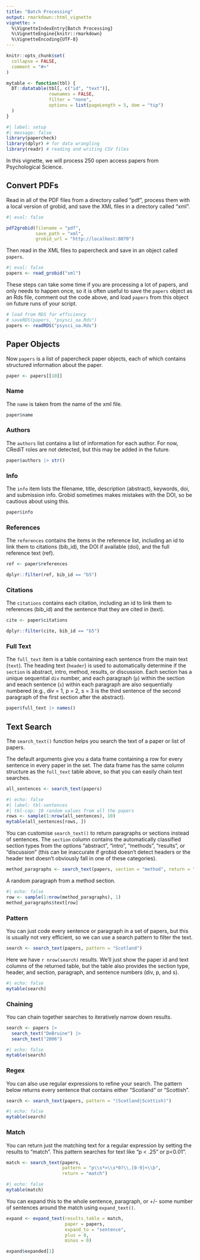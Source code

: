 ```yaml
---
title: "Batch Processing"
output: rmarkdown::html_vignette
vignette: >
  %\VignetteIndexEntry{Batch Processing}
  %\VignetteEngine{knitr::rmarkdown}
  %\VignetteEncoding{UTF-8}
---
```


```r
knitr::opts_chunk$set(
  collapse = FALSE,
  comment = "#>"
)

mytable <- function(tbl) {
  DT::datatable(tbl[, c("id", "text")], 
                rownames = FALSE,
                filter = "none",
                options = list(pageLength = 5, dom = "tip")
  )
}
```

```r
#| label: setup
#| message: false
library(papercheck)
library(dplyr) # for data wrangling
library(readr) # reading and writing CSV files
```

In this vignette, we will process 250 open access papers from Psychological Science.

## Convert PDFs

Read in all of the PDF files from a directory called "pdf", process them with a local version of grobid, and save the XML files in a directory called "xml". 

```r
#| eval: false

pdf2grobid(filename = "pdf", 
           save_path = "xml", 
           grobid_url = "http://localhost:8070")
```

Then read in the XML files to papercheck and save in an object called `papers`. 

```r
#| eval: false
papers <- read_grobid("xml")
```

These steps can take some time if you are processing a lot of papers, and only needs to happen once, so it is often useful to save the `papers` object as an Rds file, comment out the code above, and load `papers` from this object on future runs of your script.

```r
# load from RDS for efficiency
# saveRDS(papers, "psysci_oa.Rds")
papers <- readRDS("psysci_oa.Rds")
```

## Paper Objects

Now `papers` is a list of papercheck paper objects, each of which contains structured information about the paper.

```r
paper <- papers[[10]]
```

### Name

The `name` is taken from the name of the xml file.

```r
paper$name
```

### Authors

The `authors` list contains a list of information for each author. For now, CRediT roles are not detected, but this may be added in the future.

```r
paper$authors |> str()
```

### Info 

The `info` item lists the filename, title, description (abstract), keywords, doi, and submission info. Grobid sometimes makes mistakes with the DOI, so be cautious about using this.

```r
paper$info
```

### References

The `references` contains the items in the reference list, including an id to link them to citations (bib_id), the DOI if available (doi), and the full reference text (ref).

```r
ref <- paper$references

dplyr::filter(ref, bib_id == "b5")
```

### Citations

The `citations` contains each citation, including an id to link them to references (bib_id) and the sentence that they are cited in (text).

```r
cite <- paper$citations

dplyr::filter(cite, bib_id == "b5")
```

### Full Text

The `full_text` item is a table containing each sentence from the main text (`text`). The heading text (`header`) is used to automatically determine if the `section` is abstract, intro, method, results, or discussion. Each section has a unique sequential `div` number, and each paragraph (`p`) within the section and eeach sentence (`s`) within each paragraph are also sequentially numbered (e.g., div = 1, p = 2, s = 3 is the third sentence of the second paragraph of the first section after the abstract).

```r
paper$full_text |> names()
```


## Text Search

The `search_text()` function helps you search the text of a paper or list of papers.

The default arguments give you a data frame containing a row for every sentence in every paper in the set. The data frame has the same column structure as the `full_text` table above, so that you can easily chain text searches.

```r
all_sentences <- search_text(papers)
```

```r
#| echo: false
#| label: tbl-sentences
#| tbl-cap: 10 random values from all the papers 
rows <- sample(1:nrow(all_sentences), 10)
mytable(all_sentences[rows, ])
```

You can customise `search_text()` to return paragraphs or sections instead of sentences. The `section` column contains the automatically classified section types from the options "abstract", "intro", "methods", "results", or "discussion" (this can be inaccurate if grobid doesn't detect headers or the header text doesn't obviously fall in one of these categories).

```r
method_paragraphs <- search_text(papers, section = "method", return = "paragraph")
```

A random paragraph from a method section.

```r
#| echo: false
row <- sample(1:nrow(method_paragraphs), 1)
method_paragraphs$text[row]
```

### Pattern

You can just code every sentence or paragraph in a set of papers, but this is usually not very efficient, so we can use a search pattern to filter the text.

```r
search <- search_text(papers, pattern = "Scotland")
```

Here we have `r nrow(search)` results. We'll just show the paper id and text columns of the returned table, but the table also provides the section type, header, and section, paragraph, and sentence numbers (div, p, and s).

```r
#| echo: false
mytable(search)
```

### Chaining

You can chain together searches to iteratively narrow down results.

```r
search <- papers |>
  search_text("DeBruine") |>
  search_text("2006")
```

```r
#| echo: false
mytable(search)
```

### Regex

You can also use regular expressions to refine your search. The pattern below returns every sentence that contains either "Scotland" or "Scottish".

```r
search <- search_text(papers, pattern = "(Scotland|Scottish)")
```

```r
#| echo: false
mytable(search)
```


### Match

You can return just the matching text for a regular expression by setting the results to "match". This pattern searches for text like "p < .25" or p<0.01". 

```r
match <- search_text(papers, 
                     pattern = "p\\s*>\\s*0?\\.[0-9]+\\b", 
                     return = "match")
```

```r
#| echo: false
mytable(match)
```

You can expand this to the whole sentence, paragraph, or +/- some number of sentences around the match using `expand_text()`.

```r
expand <- expand_text(results_table = match, 
                      paper = papers,
                      expand_to = "sentence",
                      plus = 0,
                      minus = 0)

expand$expanded[1]
```

